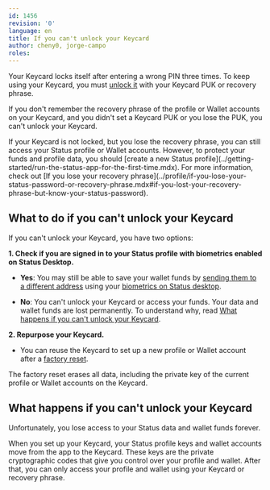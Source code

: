 ```yaml
---
id: 1456
revision: '0'
language: en
title: If you can't unlock your Keycard
author: cheny0, jorge-campo
roles:
---
```


Your Keycard locks itself after entering a wrong PIN three times. To keep using your Keycard, you must [unlock it](./unlock-your-keycard.mdx) with your Keycard PUK or recovery phrase.

If you don't remember the recovery phrase of the profile or Wallet accounts on your Keycard, and you didn't set a Keycard PUK or you lose the PUK, you can't unlock your Keycard.

<Admonition type="tip">
  If your Keycard is not locked, but you lose the recovery phrase, you can still access your Status profile or Wallet accounts. However, to protect your funds and profile data, you should [create a new Status profile](../getting-started/run-the-status-app-for-the-first-time.mdx). For more information, check out [If you lose your recovery phrase](../profile/if-you-lose-your-status-password-or-recovery-phrase.mdx#if-you-lost-your-recovery-phrase-but-know-your-status-password).
</Admonition>

## What to do if you can't unlock your Keycard

If you can't unlock your Keycard, you have two options:

**1. Check if you are signed in to your Status profile with biometrics enabled on Status Desktop.**

- **Yes**: You may still be able to save your wallet funds by [sending them to a different address](../wallet/send-crypto-to-someone.mdx) using your [biometrics on Status desktop](../profile/enable-biometrics-for-your-status-profile.mdx).

- **No**: You can't unlock your Keycard or access your funds. Your data and wallet funds are lost permanently. To understand why, read [What happens if you can't unlock your Keycard](#what-happens-if-you-cant-unlock-your-keycard).

**2. Repurpose your Keycard.**

- You can reuse the Keycard to set up a new profile or Wallet account after a [factory reset](./factory-reset-your-keycard.mdx).

<Admonition type="info">
  The factory reset erases all data, including the private key of the current profile or Wallet accounts on the Keycard.
</Admonition>

## What happens if you can't unlock your Keycard

Unfortunately, you lose access to your Status data and wallet funds forever.

When you set up your Keycard, your Status profile keys and wallet accounts move from the app to the Keycard. These keys are the private cryptographic codes that give you control over your profile and wallet. After that, you can only access your profile and wallet using your Keycard or recovery phrase.
